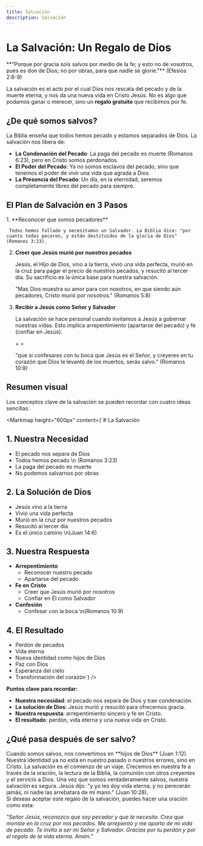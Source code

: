 ```yaml
---
title: Salvación
description: Salvación
---
```



# La Salvación: Un Regalo de Dios

<Aside type="note" title="Versículo Clave">
  **"Porque por gracia sois salvos por medio de la fe; y esto no de vosotros, pues es don de Dios; no por obras, para que nadie se gloríe."** (Efesios 2:8-9)
</Aside>

La salvación es el acto por el cual Dios nos rescata del pecado y de la muerte eterna, y nos da una nueva vida en Cristo Jesús. No es algo que podamos ganar o merecer, sino un **regalo gratuito** que recibimos por fe.

## ¿De qué somos salvos?

La Biblia enseña que todos hemos pecado y estamos separados de Dios. La salvación nos libera de:

- **La Condenación del Pecado**: La paga del pecado es muerte (Romanos 6:23), pero en Cristo somos perdonados.
- **El Poder del Pecado**: Ya no somos esclavos del pecado, sino que tenemos el poder de vivir una vida que agrada a Dios.
- **La Presencia del Pecado**: Un día, en la eternidad, seremos completamente libres del pecado para siempre.

## El Plan de Salvación en 3 Pasos

<Steps>
  1. **Reconocer que somos pecadores**
     
     Todos hemos fallado y necesitamos un Salvador. La Biblia dice: "por cuanto todos pecaron, y están destituidos de la gloria de Dios" (Romanos 3:23).

  2. **Creer que Jesús murió por nuestros pecados**

     Jesús, el Hijo de Dios, vino a la tierra, vivió una vida perfecta, murió en la cruz para pagar el precio de nuestros pecados, y resucitó al tercer día. Su sacrificio es la única base para nuestra salvación.

     <Aside type="tip" title="El Sacrificio de Cristo">
       "Mas Dios muestra su amor para con nosotros, en que siendo aún pecadores, Cristo murió por nosotros." (Romanos 5:8)
     </Aside>

  3. **Recibir a Jesús como Señor y Salvador**

     La salvación se hace personal cuando invitamos a Jesús a gobernar nuestras vidas. Esto implica arrepentimiento (apartarse del pecado) y fe (confiar en Jesús).

     <Badge text="Arrepentimiento"></Badge> + <Badge text="Fe"></Badge> = <Badge variant="success" text="Salvación"></Badge>

     "que si confesares con tu boca que Jesús es el Señor, y creyeres en tu corazón que Dios le levantó de los muertos, serás salvo." (Romanos 10:9)
</Steps>

## Resumen visual

Los conceptos clave de la salvación se pueden recordar con cuatro ideas sencillas:

<Markmap 
  height="600px"
  content={`# La Salvación

## 1. Nuestra Necesidad
- El pecado nos separa de Dios
- Todos hemos pecado \n (Romanos 3:23)
- La paga del pecado es muerte
- No podemos salvarnos por obras

## 2. La Solución de Dios
- Jesús vino a la tierra
- Vivió una vida perfecta
- Murió en la cruz por nuestros pecados
- Resucitó al tercer día
- Es el único camino \n(Juan 14:6)

## 3. Nuestra Respuesta
- **Arrepentimiento**
    - Reconocer nuestro pecado
    - Apartarse del pecado
- **Fe en Cristo**
    - Creer que Jesús murió por nosotros
    - Confiar en Él como Salvador
- **Confesión**
    - Confesar con la boca \n(Romanos 10:9)

## 4. El Resultado
- Perdón de pecados
- Vida eterna
- Nueva identidad como hijos de Dios
- Paz con Dios
- Esperanza del cielo
- Transformación del corazón`}
/>

**Puntos clave para recordar:**

- **Nuestra necesidad**: el pecado nos separa de Dios y trae condenación.
- **La solución de Dios**: Jesús murió y resucitó para ofrecernos gracia.
- **Nuestra respuesta**: arrepentimiento sincero y fe en Cristo.
- **El resultado**: perdón, vida eterna y una nueva vida en Cristo.

## ¿Qué pasa después de ser salvo?

<Tabs>
  <TabItem label="Nueva Identidad">
    Cuando somos salvos, nos convertimos en **hijos de Dios** (Juan 1:12). Nuestra identidad ya no está en nuestro pasado o nuestros errores, sino en Cristo.
  </TabItem>
  <TabItem label="Crecimiento Espiritual">
    La salvación es el comienzo de un viaje. Crecemos en nuestra fe a través de la oración, la lectura de la Biblia, la comunión con otros creyentes y el servicio a Dios.
  </TabItem>
  <TabItem label="Seguridad Eterna">
    Una vez que somos verdaderamente salvos, nuestra salvación es segura. Jesús dijo: "y yo les doy vida eterna; y no perecerán jamás, ni nadie las arrebatará de mi mano." (Juan 10:28).
  </TabItem>
</Tabs>

<Aside type="tip" title="¿Quieres recibir a Cristo hoy?">
  Si deseas aceptar este regalo de la salvación, puedes hacer una oración como esta:

  _"Señor Jesús, reconozco que soy pecador y que te necesito. Creo que moriste en la cruz por mis pecados. Me arrepiento y me aparto de mi vida de pecado. Te invito a ser mi Señor y Salvador. Gracias por tu perdón y por el regalo de la vida eterna. Amén."_
</Aside>

